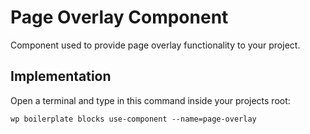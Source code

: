 
<Meta of={ComponentData} name='About' />

# Page Overlay Component

Component used to provide page overlay functionality to your project.

## Implementation

Open a terminal and type in this command inside your projects root:

```shell
wp boilerplate blocks use-component --name=page-overlay
```
